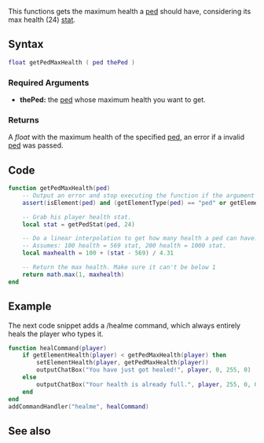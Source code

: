 {{Useful Function}}
<lowercasetitle></lowercasetitle>

This functions gets the maximum health a [[/ped.md|ped]] should have, considering its max health (24) [[/Template:Stats.md|stat]].

==Syntax==
<syntaxhighlight lang="lua">
float getPedMaxHealth ( ped thePed )
</syntaxhighlight>

===Required Arguments=== 
* '''thePed:''' the [[/ped.md|ped]] whose maximum health you want to get.

===Returns===
A ''float'' with the maximum health of the specified [[/ped.md|ped]], an error if a invalid [[/ped.md|ped]] was passed.

==Code==
<section name="Function source" class="both" show="true">
<syntaxhighlight lang="lua">
function getPedMaxHealth(ped)
    -- Output an error and stop executing the function if the argument is not valid
    assert(isElement(ped) and (getElementType(ped) == "ped" or getElementType(ped) == "player"), "Bad argument @ 'getPedMaxHealth' [Expected ped/player at argument 1, got " .. tostring(ped) .. "]")

    -- Grab his player health stat.
    local stat = getPedStat(ped, 24)

    -- Do a linear interpolation to get how many health a ped can have.
    -- Assumes: 100 health = 569 stat, 200 health = 1000 stat.
    local maxhealth = 100 + (stat - 569) / 4.31

    -- Return the max health. Make sure it can't be below 1
    return math.max(1, maxhealth)
end
</syntaxhighlight>
</section>

==Example==
<section name="Server" class="server" show="true">
The next code snippet adds a /healme command, which always entirely heals the player who types it.
<syntaxhighlight lang="lua">
function healCommand(player)
    if getElementHealth(player) < getPedMaxHealth(player) then
        setElementHealth(player, getPedMaxHealth(player))
        outputChatBox("You have just got healed!", player, 0, 255, 0)
    else
        outputChatBox("Your health is already full.", player, 255, 0, 0)
    end
end
addCommandHandler("healme", healCommand)
</syntaxhighlight>
</section>

==See also==
{{Useful_Functions}}
